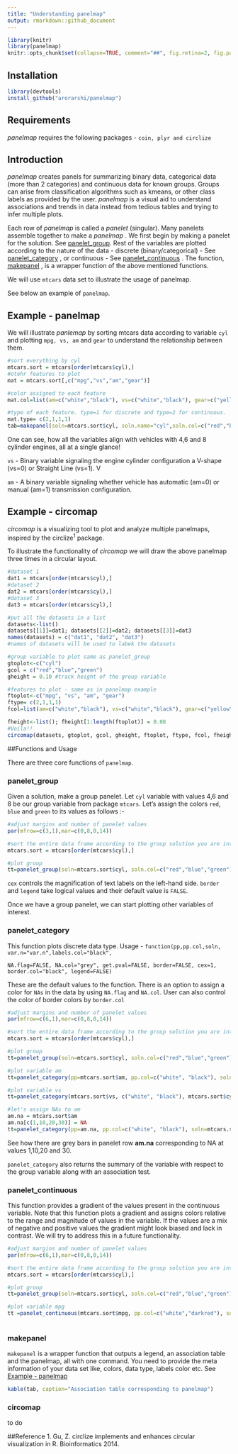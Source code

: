 ```yaml
---
title: "Understanding panelmap"
output: rmarkdown::github_document
---
```


<!-- generated by README.Rmd -->

```r
library(knitr)
library(panelmap)
knitr::opts_chunk$set(collapse=TRUE, comment="##", fig.retina=2, fig.path = "README_figures/README-")
```


## Installation

```r
library(devtools)
install_github("arorarshi/panelmap")

```


## Requirements 
_panelmap_ requires the following packages - `coin, plyr and circlize`

## Introduction

_panelmap_ creates panels for summarizing binary data, categorical data (more than 2 categories) and continuous data for known groups. Groups can arise from classification algorithms such as kmeans, or other class labels as provided by the user. _panelmap_ is a visual aid to understand associations and trends in data instead from tedious tables and trying to infer multiple plots. 

Each row of  _panelmap_ is called a _panelet_ (singular). Many panelets assemble together to make a _panelmap_ . We first begin by making a panelet for the solution. See [panelet_group]. Rest of the variables are plotted according to the nature of the data - discrete (binary/categorical) - See [panelet_category] , or continuous - See [panelet_continuous] . The function, [makepanel] , is a wrapper function of the above mentioned functions. 

We will use `mtcars` data set to illustrate the usage of panelmap. 

See below an example of `panelmap`. 

## Example - panelmap 

We will illustrate _panlemap_ by sorting mtcars data according to variable `cyl` and plotting `mpg, vs, am` and `gear` to understand the relationship between them. 
```r

#sort everything by cyl
mtcars.sort = mtcars[order(mtcars$cyl),]
#otehr features to plot
mat = mtcars.sort[,c("mpg","vs","am","gear")]

#color assigned to each feature
mat.col=list(am=c("white","black"), vs=c("white","black"), gear=c("yellow","orange","brown"), mpg=c("white", "darkred"))

#type of each feature. type=1 for discrete and type=2 for continuous. 
mat.type= c(2,1,1,1)
tab=makepanel(soln=mtcars.sort$cyl, soln.name="cyl",soln.col=c("red","blue","green"), mat=mat, mat.col=mat.col, mat.type=mat.type, border=TRUE, legend=TRUE, get.pval=TRUE)
```

One can see, how all the variables align with vehicles with 4,6 and 8 cylinder engines, all at a single glance!

`vs` - Binary variable signaling the engine cylinder configuration a V-shape (vs=0) or Straight Line (vs=1). V

`am` - A binary variable signaling whether vehicle has automatic (am=0) or manual (am=1) transmission configuration.


## Example - circomap 

_circomap_ is a visualizing tool to plot and analyze multiple panelmaps, inspired by the circlize^1^ package. 

To illustrate the functionality of _circomap_ we will draw the above panelmap three times in a circular layout. 

```r
#dataset 1
dat1 = mtcars[order(mtcars$cyl),]
#dataset 2
dat2 = mtcars[order(mtcars$cyl),]
#dataset 3
dat3 = mtcars[order(mtcars$cyl),]

#put all the datasets in a list 
datasets<-list()
datasets[[1]]=dat1; datasets[[2]]=dat2; datasets[[3]]=dat3
names(datasets) = c("dat1", "dat2", "dat3")
#names of datasets will be used to labek the datasets

#group variable to plot same as panelet_group
gtoplot<-c("cyl")
gcol = c("red","blue","green")
gheight = 0.10 #track height of the group variable 

#features to plot - same as in panelmap example 
ftoplot<-c("mpg", "vs", "am", "gear")
ftype= c(2,1,1,1)
fcol=list(am=c("white","black"), vs=c("white","black"), gear=c("yellow","orange","brown"), mpg=c("white", "darkred"))

fheight<-list(); fheight[1:length(ftoplot)] = 0.08
#Voila!! 
circomap(datasets, gtoplot, gcol, gheight, ftoplot, ftype, fcol, fheight)


```

##Functions and Usage 

There are three core functions of `panelmap`.

### panelet_group

Given a solution, make a group panelet. Let `cyl` variable with values 4,6 and 8 be our group variable from package `mtcars`. Let's assign the colors `red`, `blue` and `green` to its values as follows :- 

```r
#adjust margins and number of panelet values 
par(mfrow=c(3,1),mar=c(0,8,0,14))

#sort the entire data frame according to the group solution you are interested in 
mtcars.sort = mtcars[order(mtcars$cyl),]

#plot group
tt=panelet_group(soln=mtcars.sort$cyl, soln.col=c("red","blue","green"),soln.name="cyl",cex=1, border=FALSE, legend=FALSE)

```

`cex` controls the magnification of text labels on the left-hand side. `border` and `legend` take logical values and their default value is `FALSE`. 

Once we have a group panelet, we can start plotting other variables of interest. 

### panelet_category

This function plots discrete data type. Usage - `function(pp,pp.col,soln, var.n="var.n",labels.col="black",`

`NA.flag=FALSE, NA.col="grey", get.pval=FALSE, border=FALSE, cex=1, border.col="black", legend=FALSE)` 

These are the default values to the function. There is an option to assign a color for `NAs` in the data by using `NA.flag` and `NA.col`. User can also control the color of border colors by `border.col` 

```r
#adjust margins and number of panelet values 
par(mfrow=c(6,1),mar=c(0,8,0,14))

#sort the entire data frame according to the group solution you are interested in 
mtcars.sort = mtcars[order(mtcars$cyl),]

#plot group
tt=panelet_group(soln=mtcars.sort$cyl, soln.col=c("red","blue","green"),soln.name="cyl",cex=1, border=FALSE, legend=FALSE)

#plot variable am
tt=panelet_category(pp=mtcars.sort$am, pp.col=c("white", "black"), soln=mtcars.sort$cyl, var.n="am", get.pval=TRUE)

#plot variable vs
tt=panelet_category(mtcars.sort$vs, c("white", "black"), mtcars.sort$cyl, "vs", get.pval=TRUE)

#let's assign NAs to am
am.na = mtcars.sort$am
am.na[c(1,10,20,30)] = NA
tt=panelet_category(pp=am.na, pp.col=c("white", "black"), soln=mtcars.sort$cyl, var.n="am.na", get.pval=TRUE, NA.flag=TRUE, NA.col="grey", labels.col = "red")

```

See how there are grey bars in panelet row __am.na__ corresponding to NA at values 1,10,20 and 30. 

`panelet_category` also returns the summary of the variable with respect to the group variable along with an association test. 


### panelet_continuous 

This function provides a gradient of the values present in the continuous variable. Note that this function plots a gradient and assigns colors relative to the range and magnitude of values in the variable. If the values are a mix of negative and positive values the gradient might look biased and lack in contrast. We will try to address this in a future functionality. 

```r
#adjust margins and number of panelet values 
par(mfrow=c(6,1),mar=c(0,8,0,14))

#sort the entire data frame according to the group solution you are interested in 
mtcars.sort = mtcars[order(mtcars$cyl),]

#plot group
tt=panelet_group(soln=mtcars.sort$cyl, soln.col=c("red","blue","green"),soln.name="cyl",cex=1, border=TRUE, legend=FALSE)

#plot variable mpg
tt =panelet_continuous(mtcars.sort$mpg, pp.col=c("white","darkred"), soln=mtcars.sort$cyl,var.n="mpg", labels.col="black",NA.flag=FALSE, get.pval=TRUE, border=TRUE)
                       
```


### makepanel 

`makepanel` is a wrapper function that outputs a legend, an association table and the panelmap, all with one command. You need to provide the meta information of your data set like, colors, data type, labels color etc. See [Example - panelmap]

```r
kable(tab, caption="Association table corresponding to panelmap")
```

### circomap 

to do 

##Reference
1. Gu, Z. circlize implements and enhances circular visualization in R. Bioinformatics 2014.
